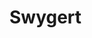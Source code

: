 
# Swygert
<ProjectDetails
  region="Stormlands"
  house="House Swygert"
  type="Castle"
  status="Completed"
  warp="/warp swygert"
  projectLead="QuikFox, Kesin"
  dateStarted="2014-09-17T07:00:00+00:00"
  dateCompleted="2014-09-17T07:00:00+00:00"
/>
